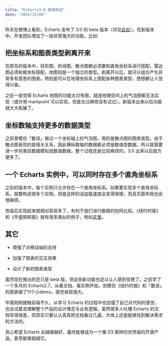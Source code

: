 ```yaml
---
title: "Echarts3.0 使用体验"
date: "2015/12/04"
---
```


昨天在微博上看到，Echarts 发布了 3.0 的 beta 版本（详见[此处](http://echarts.baidu.com/related/blog/ec3new/ec3new.html)）。在新版本中，开发团队增加了一些非常强大的功能，比如:

## 把坐标系和图表类型剥离开来

在原先的版本中，柱形图、折线图、散点图都必须要和直角坐标系进行搭配，雷达图必须和极坐标搭配，地图则是一个独立的类型。剥离开以后，就可以组合产生非常多有意思的图表。特别是可以在地理坐标系上搭配各种图表类型，想想都让人觉得兴奋。

之前一直觉得 Echarts 地图的功能太过有限，就连地理空间上的气泡图都无法实现（或许用 markpoint 可以实现，但是太过麻烦没有试过）。新版本出来以后功能就大大拓展了。

## 坐标数轴支持更多的数据类型

之前曾模仿「数读」做过一个坐标轴上的气泡图，用的是散点图的图表类型。由于散点图表现的是相关关系，因此横纵数轴的数据都必须是数值型数据。所以就需要进一步将类目数据模拟成数值数据，整个过程还是比较麻烦的。3.0 出来以后就方便多了。

## 一个 Echarts 实例中，可以同时存在多个直角坐标系

之前的版本中，每个实例只允许存在一个直角坐标系。如果要实现多个直角坐标系，就要构造很多个实例。但是这样的话加载速度会变得很慢，而且页面布局也会很麻烦。

改版后实现起来就相对容易多了，有利于我们进行数据的协同比较。《纽约时报》和《华盛顿邮报》就有很多类似的例子，例如[这里](http://www.nytimes.com/interactive/2014/02/14/sports/olympics/mens-figure-skating-jumps.html)。

## 其它

- 增强了对移动端的支持

- 加强了图表的交互效果

- 设计了新的图表类型

虽然现在推出的还只是 beta 版，但这些新功能也足以让人感到惊艳了。之前学了一个多月的 Echarts2.7，从看文档、看实例开始，到模仿《纽约时报》和「数读」的图表做了11个小demo，感觉收获很大。

毕竟刚刚接触前端不久，从学习 Echarts 的过程中也加强了自己对代码的感觉，也会试着去理解整个产品的设计理念与业务逻辑。虽然很多人吐槽 Echarts 的文档写得很差，但其实只要认认真真把文档看过几遍，大体上还是能够找到解决需求的方法的。

真心希望 Echarts 会越做越好，最终能够成为一个像 D3 那样的世界级的开源产品，甚至能够超越它。
